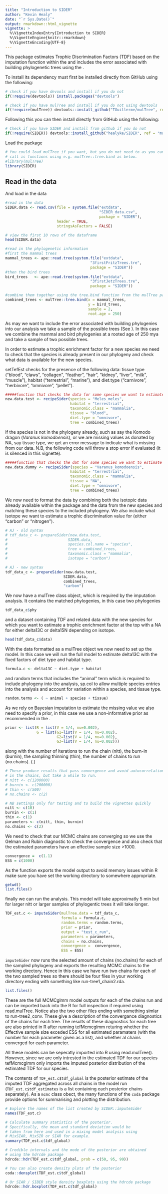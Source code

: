 ```yaml
---
title: "Introduction to SIDER"
author: "Kevin Healy"
date: "`r Sys.Date()`"
output: rmarkdown::html_vignette
vignette: >
  %\VignetteIndexEntry{Introduction to SIDER}
  %\VignetteEngine{knitr::rmarkdown}
  %\VignetteEncoding{UTF-8}
---
```



This package estimates Trophic Discrimination Factors (TDF) based on the imputation function within the \href{http://cran.r-project.org/web/packages/MCMCglmm/index.html}{\texttt{MCMCglmm} package} and includes the error associated with building phylogenetic  trees using the
\href{https://github.com/TGuillerme/mulTree}{\texttt{MulTree} package}.

\section{Installation}
To install \texttt{SIDER} its dependency \href{https://github.com/TGuillerme/mulTree}{\texttt{MulTree} package} must first be installed directly from GitHub using the following:

```r
# check if you have devools and install if you do not
if(!require(devtools)) install.packages("devtools")

# check if you have mulTree and install if you do not using devtools
if(!require(mulTree)) devtools::install_github("TGuillerme/mulTree", ref = "master")
```


Following this you can then install \texttt{SIDER} directly from GitHub using the following:
```r
# Check if you have SIDER and install from github if you do not
if(!require(SIDER)) devtools::install_github("healyke/SIDER", ref = "master")
```

Load the package
```r
# You could load mulTree if you want, but you do not need to as you can
# call is functions using e.g. mulTree::tree.bind as below.
#library(mulTree)
library(SIDER)
```

## Read in the data
And load in the data
```r

#read in the data
SIDER.data <- read.csv(file = system.file("extdata", 
                                          "SIDER_data.csv", 
                                          package = "SIDER"), 
                       header = TRUE,
                       stringsAsFactors = FALSE)

# view the first 10 rows of the dataframe
head(SIDER.data)

#read in the phylogenetic information
#first the mammal trees
mammal_trees <- ape::read.tree(system.file("extdata", 
                                      "3firstFritzTrees.tre", 
                                      package = "SIDER"))
#then the bird trees
bird_trees   <- ape::read.tree(system.file("extdata", 
                                      "3firstJetzTrees.tre", 
                                      package = "SIDER"))

#combine them together using the tree.bind function from the mulTree package
combined_trees <- mulTree::tree.bind(x = mammal_trees, 
                                     y = bird_trees, 
                                     sample = 2, 
                                     root.age = 250)
```
As may we want to include the error associated with building phylogenies into our analysis we take a sample of the possible trees (See \href{http://rspb.royalsocietypublishing.org/content/281/1784/20140298}{Healy et al 2014}). In this case we combine the mammal and bird phylogenies at a rooted age of 250 mya and take a sample of two possible trees.


\section{Testing the new data: \texttt{setTefEst}}
In order to estimate a trophic enrichment factor for a new species we need to check that the species is already present in our phylogeny and check what data is available for the new species.

setTefEst checks for the presence of the following data:
tissue type ("blood", "claws", "collagen", "feather", "hair", "kidney", "liver", "milk", "muscle"), habitat ("terrestrial", "marine"), and diet.type ("carnivore", "herbivore", "omnivore", "pellet").
```r
#####function that checks the data for some species we want to estimate TEF for
new.data.test <- recipeSider(species = "Meles_meles", 
                             habitat = "terrestrial", 
                             taxonomic.class = "mammalia", 
                             tissue = "blood", 
                             diet.type = "omnivore", 
                             tree = combined_trees)
```

If the species is not in the phylogeny already, such as say the Komodo dragon (*Varanus komodoensis*), or we are missing values as donated by NA, say tissue type, we get an error message to indicate what is missing from our data. N.B, the following code will throw a stop error if evaluated (it is silenced in this vignette).
```r
#####function that checks the dat for some species we want to estimate TEF for
new.data.dummy <- recipeSider(species = "Varanus_komodoensis", 
                             habitat = "terrestrial", 
                             taxonomic.class = "mammalia", 
                             tissue = "NA", 
                             diet.type = "omnivore", 
                             tree = combined_trees)
```


\section{Formatting the new data: \texttt{prepareSider}}
We now need to format the data by combining both the isotopic data already available within the package and the data from the new species and matching these species to the included phylogeny. We also include what isotope we want to estimate a trophic discrimination value for (either "carbon" or "nitrogen").

```r
# AJ - old syntax
# tdf_data_c <- prepareSider(new.data.test, 
#                           SIDER.data, 
#                           species.col.name = "species", 
#                           tree = combined_trees, 
#                           taxonomic.class = "mammalia", 
#                           isotope = "carbon")

# AJ - new syntax
tdf_data_c <- prepareSider(new.data.test, 
                          SIDER.data, 
                          combined_trees, 
                          "carbon")
```

We now have a mulTree class object, which is required by the imputation analysis. It contains the matched phylogenies, in this case two phylogenies

```r
tdf_data_c$phy
```
and a dataset containing TDF and related data with the new species for which you want to estimate a trophic enrichment factor at the top with a NA for either delta13C or delta15N depending on isotope.
```r
head(tdf_data_c$data)
```


\section{Running the analysis: \texttt{prepareSider}}

With the data formatted as a mulTree object we now need to set up the model. In this case we will run the full model to estimate delta13C with the fixed factors
of diet type and habitat type.

```r
formula.c <- delta13C ~ diet.type + habitat
```

and random terms that includes the "animal" term which is required to include phylogeny into the analysis, sp.col to allow multiple species entries into the analysis and account for variation within a species, and tissue type.

```r
random.terms <- ( ~ animal + species + tissue)
```

As we rely on Bayesian imputation to estimate the missing value we also need to specify a prior, in this case we use a non-informative prior as recommended in the \href{guidelines.https://cran.r-project.org/web/packages/MCMCglmm/vignettes/CourseNotes.pdf}{MCMCglmm guidelines}.

```r
prior <- list(R = list(V = 1/4, nu=0.002), 
              G = list(G1=list(V = 1/4, nu=0.002),
                       G2=list(V = 1/4, nu=0.002), 
                       G3=list(V = 1/4, nu=0.002)))
```
along with the number of iterations to run the chain (nitt), the burn-in (burnin), the sampling thinning (thin), the number of chains to run (no.chains). (\href{guidelines.https://cran.r-project.org/web/packages/MCMCglmm/vignettes/CourseNotes.pdf}{See MCMCglmm guidelines}.) 
```r

# These produce results that pass convergence and avoid autocorrelation
# in the chains, but take a while to run.
# nitt <- c(1200000)
# burnin <- c(200000)
# thin <- c(500)
# no.chains <- c(2)

# NB settings only for testing and to build the vignettes quickly
nitt <- c(10)
burnin <- c(1)
thin <- c(1)
parameters <- c(nitt, thin, burnin)
no.chains <- c(2)
```
We need to check that our MCMC chains are converging so we use the Gelman and Rubin diagnostic to check the convergence and also check that the estimated parameters have an effective sample size >1000.
```r
convergence =  c(1.1)
ESS = c(1000)
```
As the function exports the model output to avoid memory issues within R make sure you have set the working directory to somewhere appropriate.

```r
getwd()
list.files()
```

finally we can run the analysis. This model will take approximatly 5 min but for larger nitt or larger samples of phylogentic trees it will take longer.

```r
TDF_est.c <- imputeSider(mulTree.data = tdf_data_c, 
                         formula = formula.c, 
                         random.terms = random.terms,
                         prior = prior, 
                         output = "test_c_run",
                         parameters = parameters,
                         chains = no.chains, 
                         convergence =  convergence, 
                         ESS = ESS)
```

`imputeSider` now runs the selected amount of chains (no.chains) for each of the sampled phylogeny and exports the resulting MCMC chains to the working directory. Hence in this case we have run two chains for each of the two sampled trees so there should be four files in your working directory ending with something like run-tree1_chain2.rda. 

```r
list.files()
```

These are the full MCMCglmm model outputs for each of the chains run and can be imported back into the R for full inspection if required using read.mulTree. Notice also the two other files ending with something simlar to run-tree2_conv. These give a description of the convergance diagnostics of the chains for each tree. The results of these diagnostics for each tree are also printed in R after running tefMcmcglmm returing whether the Effective sample size exceded ESS for all estimated paramaters (with the number for each parameter given as a list), and whether al chains converged for each parameter.

All these models can be seperatly imported into R using read.mulTree(). However, since we are only intrested in the estimated TDF for our species tefMcmcglmm only imports the imputed posterior distribution of the estimated TDF for our species.

The contents of `TDF_est.c$tdf_global` is the posterior estimate of the imputed TDF aggregated across all chains in the model run (`TDF_est.c$tdf_estimates` is a list containing each posterior chains separately). As a `mcmc` class obect, the many functions of the `coda` package provide options for summarising and plotting the distribution.

```r
# Explore the names of the list created by SIDER::imputeSider
names(TDF_est.c)

# Calculate summary statistics of the posterior. 
# Specifically, the mean and standard deviation would be
# taken from here and used in a mixing model analysis using 
# MixSIAR, MixSIR or SIAR for example.
summary(TDF_est.c$tdf_global)

# Credible intervals and the mode of the posterior are obtained 
# using the hdrcde package
hdrcde::hdr(TDF_est.c$tdf_global, prob = c(50, 95, 99))

# You can also create density plots of the posterior
coda::densplot(TDF_est.c$tdf_global)

# Or SIAR / SIBER style density boxplots using the hdrcde package
hdrcde::hdr.boxplot(TDF_est.c$tdf_global)
```

